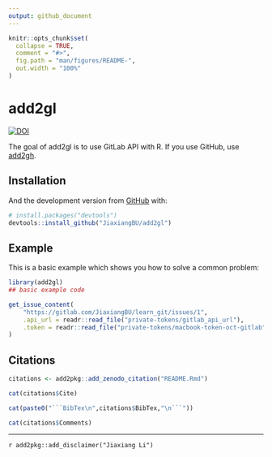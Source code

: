 ```yaml
---
output: github_document
---
```


<!-- README.md is generated from README.Rmd. Please edit that file -->

```r
knitr::opts_chunk$set(
  collapse = TRUE,
  comment = "#>",
  fig.path = "man/figures/README-",
  out.width = "100%"
)
```
# add2gl

<!-- badges: start -->
[![DOI](https://zenodo.org/badge/211744624.svg)](https://zenodo.org/badge/latestdoi/211744624)
<!-- badges: end -->

The goal of add2gl is to use GitLab API with R. If you use GitHub, use [add2gh].

[add2gh]: https://github.com/JiaxiangBU/add2gh

## Installation

And the development version from [GitHub](https://github.com/) with:

``` r
# install.packages("devtools")
devtools::install_github("JiaxiangBU/add2gl")
```

## Example

This is a basic example which shows you how to solve a common problem:

```r
library(add2gl)
## basic example code
```


```r
get_issue_content(
    "https://gitlab.com/JiaxiangBU/learn_git/issues/1",
    .api_url = readr::read_file("private-tokens/gitlab_api_url"),
    .token = readr::read_file("private-tokens/macbook-token-oct-gitlab")
)
```


## Citations

```r
citations <- add2pkg::add_zenodo_citation("README.Rmd")
```

```r
cat(citations$Cite)
```

```r
cat(paste0("```BibTex\n",citations$BibTex,"\n```"))
```

```r
cat(citations$Comments)
```

***

`r add2pkg::add_disclaimer("Jiaxiang Li")`
